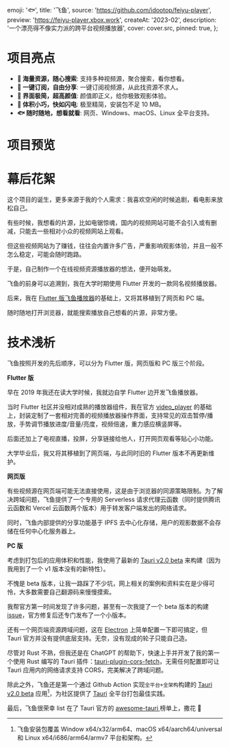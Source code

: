 
  emoji: '🐟',
  title: '飞鱼',
  source: 'https://github.com/idootop/feiyu-player',
  preview: 'https://feiyu-player.xbox.work',
  createAt: '2023-02',
  description: '一个漂亮得不像实力派的跨平台视频播放器',
  cover: cover.src,
  pinned: true,
};

# 项目亮点

- **🐳 海量资源，随心搜索**: 支持多种视频源，聚合搜索，看你想看。
- **🦀 一键订阅，自由分享**: 一键订阅视频源，从此找资源不求人。
- **🦋 界面极简，超高颜值**: 颜值即正义，给你极致观影体验。
- **🦄 体积小巧，快如闪电**: 极至精简，安装包不足 10 MB。
- **🐟 随时随地，想看就看**: 网页、Windows、macOS、Linux 全平台支持。

# 项目预览


<BaseImage src={pc.src} alt="首页" />


<BaseImage src={play.src} alt="播放页面" />


<BaseImage src={mobile.src} alt="移动端自适应 + 亮暗色模式" />

# 幕后花絮

这个项目的诞生，更多来源于我的个人需求：我喜欢空闲的时候追剧，看电影来放松自己。

有些时候，我想看的片源，比如电锯惊魂，国内的视频网站可能不会引入或有删减，只能去一些相对小众的视频网站上观看。

但这些视频网站为了赚钱，往往会内置许多广告，严重影响观影体验，并且一般不怎么稳定，可能会随时跑路。

于是，自己制作一个在线视频资源播放器的想法，便开始萌发。

飞鱼的前身可以追溯到，我在大学时期使用 Flutter 开发的一款同名视频播放器。

后来，我在 [Flutter 版飞鱼播放器](<(https://github.com/idootop/feiyu_flutter)>)的基础上，又将其移植到了网页和 PC 端。

随时随地打开浏览器，就能搜索播放自己想看的片源，非常方便。

# 技术浅析

飞鱼按照开发的先后顺序，可以分为 Flutter 版，网页版和 PC 版三个阶段。

**Flutter 版**

早在 2019 年我还在读大学时候，我就边自学 Flutter 边开发飞鱼播放器。

当时 Flutter 社区并没相对成熟的播放器组件，我在官方 [video_player](https://pub.dev/packages/video_player) 的基础上，封装定制了一套相对完善的视频播放器操作界面，支持常见的双击暂停/播放，手势调节播放进度/音量/亮度，视频倍速，重力感应横竖屏等。

后面还加上了电视直播，投屏，分享链接给他人，打开网页观看等贴心小功能。

大学毕业后，我又将其移植到了网页端，与此同时旧的 Flutter 版本不再更新维护。

**网页版**

有些视频源在网页端可能无法直接使用，这是由于浏览器的同源策略限制。为了解决跨域问题，飞鱼提供了一个专用的 Serverless 请求代理云函数（同时提供腾讯云函数和 Vercel 云函数两个版本）用于转发客户端发出的网络请求。

同时，飞鱼内部提供的分享功能基于 IPFS 去中心化存储，用户的观影数据不会存储在任何中心化服务器上。

**PC 版**

考虑到打包后的应用体积和性能，我使用了最新的 [Tauri v2.0 beta](https://v2.tauri.app/) 来构建（因为我用到了一个 v1 版本没有的新特性）。

不愧是 beta 版本，让我一路踩了不少坑，网上相关的案例和资料实在是少得可怜，大多数需要自己翻源码来慢慢摸索。

我帮官方第一时间发现了许多问题，甚至有一次我提了一个 beta 版本的构建 [issue](https://github.com/tauri-apps/wry/issues/1199)，官方修复后还专门发布了一个小版本。

还有一个网页端资源跨域问题，这在 [Electron](https://electronjs.org/) 上简单配置一下即可搞定，但 Tauri 官方并没有提供底层支持。无奈，没有现成的轮子只能自己造。

尽管对 Rust 不熟，但我还是在 ChatGPT 的帮助下，快速上手并开发了我的第一个使用 Rust 编写的 Tauri 插件：[tauri-plugin-cors-fetch](https://crates.io/crates/tauri-plugin-cors-fetch)，无需任何配置即可让 Tauri 应用内的网络请求支持 CORS，完美解决了跨域问题。

除此之外，飞鱼还是第一个通过 Github Action 实现`全平台+全架构`构建的 [Tauri v2.0 beta](https://v2.tauri.app/) 应用[^1]，为社区提供了 [Tauri](https://v2.tauri.app/) 全平台打包最佳实践。

最后，飞鱼很荣幸 list 在了 Tauri 官方的 [awesome-tauri ](https://github.com/tauri-apps/awesome-tauri#audio--video) 榜单上，撒花 🎉

[^1]: 飞鱼安装包覆盖 Window x64/x32/arm64、macOS x64/aarch64/universal 和 Linux x64/i686/arm64/armv7 平台和架构。
